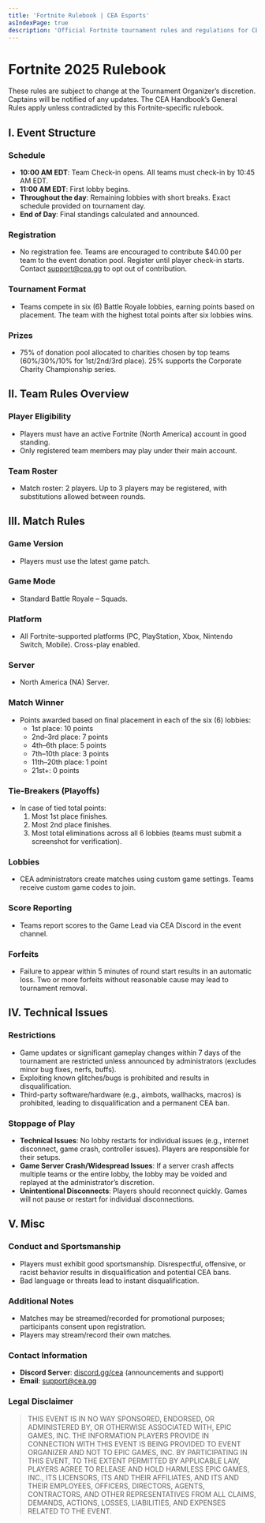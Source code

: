 ```yaml
---
title: 'Fortnite Rulebook | CEA Esports'
asIndexPage: true
description: 'Official Fortnite tournament rules and regulations for CEA Esports competitions - covering match formats, player conduct, technical requirements, and competition guidelines.'
---
```



# Fortnite 2025 Rulebook

These rules are subject to change at the Tournament Organizer’s discretion. Captains will be notified of any updates. The CEA Handbook’s General Rules apply unless contradicted by this Fortnite-specific rulebook.

## I. Event Structure

### Schedule
- **10:00 AM EDT**: Team Check-in opens. All teams must check-in by 10:45 AM EDT.
- **11:00 AM EDT**: First lobby begins.
- **Throughout the day**: Remaining lobbies with short breaks. Exact schedule provided on tournament day.
- **End of Day**: Final standings calculated and announced.

### Registration
- No registration fee. Teams are encouraged to contribute $40.00 per team to the event donation pool. Register until player check-in starts. Contact [support@cea.gg](mailto:support@cea.gg) to opt out of contribution.

### Tournament Format
- Teams compete in six (6) Battle Royale lobbies, earning points based on placement. The team with the highest total points after six lobbies wins.

### Prizes
- 75% of donation pool allocated to charities chosen by top teams (60%/30%/10% for 1st/2nd/3rd place). 25% supports the Corporate Charity Championship series.

## II. Team Rules Overview

### Player Eligibility
- Players must have an active Fortnite (North America) account in good standing.
- Only registered team members may play under their main account.

### Team Roster
- Match roster: 2 players. Up to 3 players may be registered, with substitutions allowed between rounds.

## III. Match Rules

### Game Version
- Players must use the latest game patch.

### Game Mode
- Standard Battle Royale – Squads.

### Platform
- All Fortnite-supported platforms (PC, PlayStation, Xbox, Nintendo Switch, Mobile). Cross-play enabled.

### Server
- North America (NA) Server.

### Match Winner
- Points awarded based on final placement in each of the six (6) lobbies:
  - 1st place: 10 points
  - 2nd–3rd place: 7 points
  - 4th–6th place: 5 points
  - 7th–10th place: 3 points
  - 11th–20th place: 1 point
  - 21st+: 0 points

### Tie-Breakers (Playoffs)
- In case of tied total points:
  1. Most 1st place finishes.
  2. Most 2nd place finishes.
  3. Most total eliminations across all 6 lobbies (teams must submit a screenshot for verification).

### Lobbies
- CEA administrators create matches using custom game settings. Teams receive custom game codes to join.

### Score Reporting
- Teams report scores to the Game Lead via CEA Discord in the event channel.

### Forfeits
- Failure to appear within 5 minutes of round start results in an automatic loss. Two or more forfeits without reasonable cause may lead to tournament removal.

## IV. Technical Issues

### Restrictions
- Game updates or significant gameplay changes within 7 days of the tournament are restricted unless announced by administrators (excludes minor bug fixes, nerfs, buffs).
- Exploiting known glitches/bugs is prohibited and results in disqualification.
- Third-party software/hardware (e.g., aimbots, wallhacks, macros) is prohibited, leading to disqualification and a permanent CEA ban.

### Stoppage of Play
- **Technical Issues**: No lobby restarts for individual issues (e.g., internet disconnect, game crash, controller issues). Players are responsible for their setups.
- **Game Server Crash/Widespread Issues**: If a server crash affects multiple teams or the entire lobby, the lobby may be voided and replayed at the administrator’s discretion.
- **Unintentional Disconnects**: Players should reconnect quickly. Games will not pause or restart for individual disconnections.

## V. Misc

### Conduct and Sportsmanship
- Players must exhibit good sportsmanship. Disrespectful, offensive, or racist behavior results in disqualification and potential CEA bans.
- Bad language or threats lead to instant disqualification.

### Additional Notes
- Matches may be streamed/recorded for promotional purposes; participants consent upon registration.
- Players may stream/record their own matches.

### Contact Information
- **Discord Server**: [discord.gg/cea](https://discord.gg/cea) (announcements and support)
- **Email**: [support@cea.gg](mailto:support@cea.gg)

### Legal Disclaimer
> THIS EVENT IS IN NO WAY SPONSORED, ENDORSED, OR ADMINISTERED BY, OR OTHERWISE ASSOCIATED WITH, EPIC GAMES, INC. THE INFORMATION PLAYERS PROVIDE IN CONNECTION WITH THIS EVENT IS BEING PROVIDED TO EVENT ORGANIZER AND NOT TO EPIC GAMES, INC. BY PARTICIPATING IN THIS EVENT, TO THE EXTENT PERMITTED BY APPLICABLE LAW, PLAYERS AGREE TO RELEASE AND HOLD HARMLESS EPIC GAMES, INC., ITS LICENSORS, ITS AND THEIR AFFILIATES, AND ITS AND THEIR EMPLOYEES, OFFICERS, DIRECTORS, AGENTS, CONTRACTORS, AND OTHER REPRESENTATIVES FROM ALL CLAIMS, DEMANDS, ACTIONS, LOSSES, LIABILITIES, AND EXPENSES RELATED TO THE EVENT.

